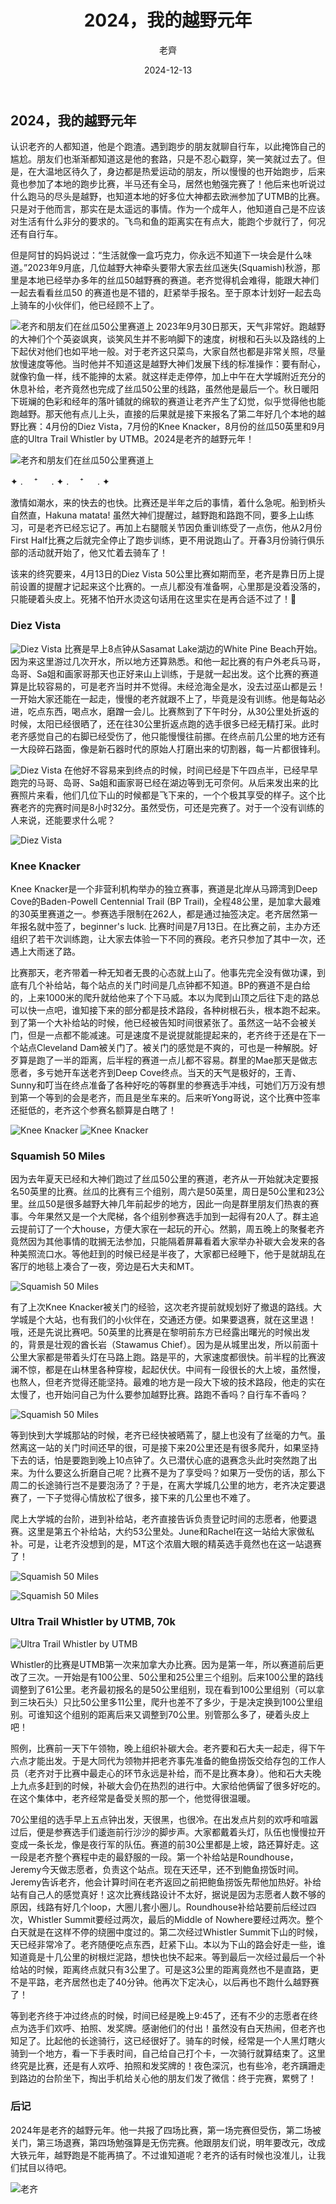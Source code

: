 ﻿---
title: "2024，我的越野元年"
description: "老齊的越野元年"
image: 06.jpg
date: "2024-12-13"
author: "老齊"
published: true
featured: true
---

## 2024，我的越野元年

认识老齐的人都知道，他是个跑渣。遇到跑步的朋友就聊自行车，以此掩饰自己的尴尬。朋友们也渐渐都知道这是他的套路，只是不忍心戳穿，笑一笑就过去了。但是，在大温地区待久了，身边都是热爱运动的朋友，所以慢慢的也开始跑步，后来竟也参加了本地的跑步比赛，半马还有全马，居然也勉强完赛了！他后来也听说过什么跑马的尽头是越野，也知道本地的好多位大神都去欧洲参加了UTMB的比赛。只是对于他而言，那实在是太遥远的事情。作为一个成年人，他知道自己是不应该对生活有什么非分的要求的。飞鸟和鱼的距离实在有点大，能跑个步就行了，何况还有自行车。

但是阿甘的妈妈说过：“生活就像一盒巧克力，你永远不知道下一块会是什么味道。”2023年9月底，几位越野大神牵头要带大家去丝瓜迷失(Squamish)秋游，那里是本地已经举办多年的丝瓜50越野赛的赛道。老齐觉得机会难得，能跟大神们一起去看看丝瓜50  的赛道也是不错的，赶紧举手报名。至于原本计划好一起去岛上骑车的小伙伴们，他已经顾不上了。

![老齐和朋友们在丝瓜50公里赛道上](01.jpg)
2023年9月30日那天，天气非常好。跑越野的大神们个个英姿飒爽，谈笑风生并不影响脚下的速度，树根和石头以及路线的上下起伏对他们也如平地一般。对于老齐这只菜鸟，大家自然也都是非常关照，尽量放慢速度等他。当时他并不知道这是越野大神们发展下线的标准操作：要有耐心，就像钓鱼一样，线不能抻的太紧。就这样走走停停，加上中午在大学城附近充分的休息补给，老齐竟然也完成了丝瓜50公里的线路，虽然他是最后一个。秋日暖阳下斑斓的色彩和经年的落叶铺就的绵软的赛道让老齐产生了幻觉，似乎觉得他也能跑越野。那天他有点儿上头，直接的后果就是接下来报名了第二年好几个本地的越野比赛：4月份的Diez Vista，7月份的Knee Knacker，8月份的丝瓜50英里和9月底的Ultra Trail Whistler by UTMB。2024是老齐的越野元年！

![老齐和朋友们在丝瓜50公里赛道上](02.jpg)

✦ . 　⁺ 　 . ✦ . 　⁺ 　 . ✦

激情如潮水，来的快去的也快。比赛还是半年之后的事情，着什么急呢。船到桥头自然直，Hakuna matata!  虽然大神们提醒过，越野跑和路跑不同，要多上山练习，可是老齐已经忘记了。再加上右腿髋关节因负重训练受了一点伤，他从2月份First Half比赛之后就完全停止了跑步训练，更不用说跑山了。开春3月份骑行俱乐部的活动就开始了，他又忙着去骑车了！

该来的终究要来，4月13日的Diez Vista 50公里比赛如期而至，老齐是靠日历上提前设置的提醒才记起来这个比赛的。一点儿都没有准备啊，心里那是没着没落的，只能硬着头皮上。死猪不怕开水烫这句话用在这里实在是再合适不过了！🐷

### Diez Vista

![Diez Vista](03.jpg)
比赛是早上8点钟从Sasamat Lake湖边的White Pine Beach开始。因为来这里游过几次开水，所以地方还算熟悉。和他一起比赛的有户外老兵马哥，岛哥、Sa姐和画家哥那天也正好来山上训练，于是就一起出发。这个比赛的赛道算是比较容易的，可是老齐当时并不觉得。未经沧海全是水，没去过巫山都是云！一开始大家还能在一起走，慢慢的老齐就跟不上了，毕竟是没有训练。他是每站必进，吃点东西，喝点水，磨蹭一会儿。比赛熬到了下午时分，从30公里处折返的时候，太阳已经很晒了，还在往30公里折返点跑的选手很多已经无精打采。此时老齐感觉自己的右脚已经受伤了，他只能慢慢往前挪。在终点前几公里的地方还有一大段碎石路面，像是新石器时代的原始人打磨出来的切割器，每一片都很锋利。

![Diez Vista](04.jpg)
在他好不容易来到终点的时候，时间已经是下午四点半，已经早早跑完的马哥、岛哥、Sa姐和画家哥已经在湖边等到无可奈何。从后来发出来的比赛照片来看，他们几位下山的时候都是飞下来的，一个个极其享受的样子。这个比赛老齐的完赛时间是8小时32分。虽然受伤，可还是完赛了。对于一个没有训练的人来说，还能要求什么呢？

![Diez Vista](05.jpg)

### Knee Knacker

Knee Knacker是一个非营利机构举办的独立赛事，赛道是北岸从马蹄湾到Deep Cove的Baden-Powell Centennial Trail (BP Trail)，全程48公里，是加拿大最难的30英里赛道之一。参赛选手限制在262人，都是通过抽签决定。老齐居然第一年报名就中签了，beginner's luck.  比赛时间是7月13日。在比赛之前，主办方还组织了若干次训练跑，让大家去体验一下不同的赛段。老齐只参加了其中一次，还遇上大雨迷了路。

比赛那天，老齐带着一种无知者无畏的心态就上山了。他事先完全没有做功课，到底有几个补给站，每个站点的关门时间是几点钟都不知道。BP的赛道不是白给的，上来1000米的爬升就给他来了个下马威。本以为爬到山顶之后往下走的路总可以快一点吧，谁知接下来的部分都是技术路段，各种树根石头，根本跑不起来。到了第一个大补给站的时候，他已经被告知时间很紧张了。虽然这一站不会被关门，但是一点都不能减速。可是速度不是说提就能提起来的，老齐终于还是在下一个站点Cleveland Dam被关门了。被关门的感觉是不爽的，可也是一种解脱。好歹算是跑了一半的距离，后半程的赛道一点儿都不容易。群里的Mae那天是做志愿者，多亏她开车送老齐到Deep Cove终点。当天的天气是极好的，王青、Sunny和叮当在终点准备了各种好吃的等群里的参赛选手冲线，可她们万万没有想到第一个等到的会是老齐，而且是坐车来的。后来听Yong哥说，这个比赛中签率还挺低的，老齐这个参赛名额算是白瞎了！

![Knee Knacker](06.jpg)
![Knee Knacker](07.jpg)

### Squamish 50 Miles

因为去年夏天已经和大神们跑过了丝瓜50公里的赛道，老齐从一开始就决定要报名50英里的比赛。丝瓜的比赛有三个组别，周六是50英里，周日是50公里和23公里。丝瓜50是很多越野大神几年前起步的地方，因此一向是群里朋友们热衷的赛事。今年果然又是一个大爬梯，各个组别参赛选手加到一起得有20人了。群主追云提前订了一个大house，方便大家在一起玩的开心。然鹅，周五晚上的聚餐老齐竟然因为其他事情的耽搁无法参加，只能隔着屏幕看着大家举办补碳大会发来的各种美照流口水。等他赶到的时候已经是半夜了，大家都已经睡下，他于是就胡乱在客厅的地毯上凑合了一夜，旁边是石大夫和MT。

![Squamish 50 Miles](08.jpg)

有了上次Knee Knacker被关门的经验，这次老齐提前就规划好了撤退的路线。大学城是个大站，也有我们的小伙伴在，交通还方便。如果要退赛，就在这里退！哦，还是先说比赛吧。50英里的比赛是在黎明前东方已经露出曙光的时候出发的，背景是壮观的酋长岩（Stawamus Chief）。因为是从城里出发，所以前面十公里大家都是带着头灯在马路上跑。路是平的，大家速度都很快。前半程的比赛波澜不惊，都是在山林里各种穿梭，起起伏伏。中间有一段很长的大上坡，虽然慢，也熬人，但老齐觉得还能坚持。最难的地方是一段大下坡的技术路段，他走的实在太慢了，也开始问自己为什么要参加越野比赛。路跑不香吗？自行车不香吗？

![Squamish 50 Miles](09.jpg)

等到快到大学城那站的时候，老齐已经快被晒蔫了，腿上也没有了丝毫的力气。虽然离这一站的关门时间还早的很，可是接下来20公里还是有很多爬升，如果坚持下去的话，怕是要跑到晚上10点钟了。久已潜伏心底的退赛念头此时突然跑了出来。为什么要这么折磨自己呢？比赛不是为了享受吗？如果万一受伤的话，那么下周二的长途骑行岂不是要泡汤了？于是，在离大学城几公里的地方，老齐决定要退赛了，一下子觉得心情放松了很多，接下来的几公里也不难了。

爬上大学城的台阶，进到补给站，老齐直接告诉负责登记时间的志愿者，他要退赛。这里是第五个补给站，大约53公里处。June和Rachel在这一站给大家做私补。可是，让老齐没想到的是，MT这个浓眉大眼的精英选手竟然也在这一站退赛了！

![Squamish 50 Miles](10.jpg)

![Squamish 50 Miles](11.jpg)

### Ultra Trail Whistler by UTMB, 70k

![Ultra Trail Whistler by UTMB](12.jpg)

Whistler的比赛是UTMB第一次来加拿大办比赛。因为是第一年，所以赛道前后更改了三次。一开始是有100公里、50公里和25公里三个组别。后来100公里的路线调整到了61公里。老齐最初报名的是50公里组别，现在看到100公里组别（可以拿到三块石头）只比50公里多11公里，爬升也差不了多少，于是决定换到100公里组别。可谁知这个组别的距离后来又调整到70公里。别管那么多了，硬着头皮上吧！

照例，比赛前一天下午领物，晚上组织补碳大会。老齐要和石大夫一起走，得下午六点才能出发。于是大同代为领物并把老齐事先准备的鲍鱼捞饭交给存包的工作人员（老齐对于比赛中最走心的环节永远是补给，而不是比赛本身）。他和石大夫晚上九点多赶到的时候，补碳大会仍在热烈的进行中。大家给他俩留了很多好吃的。在这个集体中，老齐经常是备受关照的那一个，他觉得很温暖。

70公里组的选手早上五点钟出发，天很黑，也很冷。在出发点片刻的欢呼和喧嚣过后，便是参赛选手们逶迤前行沙沙的脚步声。大家都戴着头灯，队伍也慢慢拉开变成一条长龙，像是夜行军的队伍。赛道的前30公里都是上坡，路还算好走。这一段是老齐整个赛程中走的最舒服的一段。第一个补给站是Roundhouse，Jeremy今天做志愿者，负责这个站点。现在天还早，还不到鲍鱼捞饭时间。Jeremy告诉老齐，他会计算时间在老齐返回之前把鲍鱼捞饭先帮他加热好。补给站有自己人的感觉真好！这次比赛线路设计不太好，据说是因为志愿者人数不够的原因，线路有好几个loop，大圈儿套小圈儿。Roundhouse补给站要前后经过四次，Whistler Summit要经过两次，最后的Middle of Nowhere要经过两次。整个白天就是在这样不停的绕圈中度过的。第二次经过Whistler Summit下山的时候，天已经非常冷了。老齐随便吃点东西，赶紧下山。本以为下山的路会好走一些，谁知道竟是十几公里的树根烂泥路，想快也快不起来。等到最后一次经过最后一个补给站的时候，距离终点就只有3公里了。可是这3公里的距离竟然也不是直路，更不是平路，老齐居然也走了40分钟。他再次下定决心，以后再也不跑什么越野赛了！

等到老齐终于冲过终点的时候，时间已经是晚上9:45了，还有不少的志愿者在终点为选手们欢呼、拍照、发奖牌。感谢他们的付出！虽然没有白天热闹，但老齐也知足了。比起他的长途骑行，这已经很好了。骑车的时候，经常是一个人黑灯瞎火骑到一个地方，看一下手表时间，自己给自己打个卡，一次骑行就算结束了。这里终究是比赛，还是有人欢呼、拍照和发奖牌的！夜色深沉，也有些冷，老齐蹒跚走到路边的台阶坐下，掏出手机给关心他的朋友们发了微信：终于完赛，累劈了！

### 后记

2024年是老齐的越野元年。他一共报了四场比赛，第一场完赛但受伤，第二场被关门，第三场退赛，第四场勉强算是无伤完赛。他跟朋友们说，明年要改元，改成大铁元年，越野跑是不能再搞了。不过谁知道呢？老齐的话有时候也没准儿，让我们拭目以待吧。

![老齐](13.jpg)
